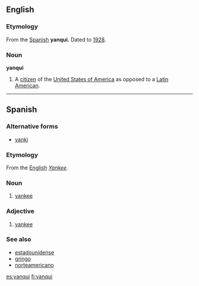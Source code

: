 ==English==

===Etymology===
From the [[w:Spanish language|Spanish]] '''yanqui.''' Dated to [[w:1928|1928]].
===Noun===
'''yanqui'''
# A [[citizen]] of the [[United States of America]] as opposed to a [[Latin America]]n.

----

==Spanish==
===Alternative forms===
*[[yanki]]

===Etymology===
From the [[w:English language|English]] ''[[Yankee]].''

===Noun===
{{es-noun-mf}}
# [[yankee]]

===Adjective===
{{es-adj}}
# [[yankee]]

===See also===
*[[estadounidense]]
*[[gringo]]
*[[norteamericano]]

[[es:yanqui]]
[[fi:yanqui]]